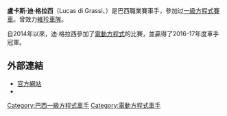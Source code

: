 {{noteTA
|G1=F1
|T=zh-hans:卢卡斯·迪格拉西;zh-tw:盧卡斯·迪·格拉西;zh-mo:盧卡斯·迪·格拉斯
|1=zh-hans:迪格拉西;zh-tw:迪·格拉西;zh-mo:迪·格拉斯
}}
{{F1 driver
 |Name = 盧卡斯·迪·格拉西<br>Lucas di Grassi
 |Image = Lucas_Di_Grassi_2010_Malaysia.jpg
 |Caption = 攝於[[2010年馬來西亞大獎賽|2010年馬來西亞大獎賽]]
 |Nationality = {{BRA}}
 |2009 Car number = 
 |2009 Team = 
 |2010 Team = [[維珍車隊|維珍車隊]]
 |2010 Car number = 25
 |Races = 19（18次起步）
 |Championships = 0
 |Wins = 0
 |Podiums = 0
 |Points = 0
 |Poles = 0
 |Fastest laps = 0
 |First race = [[2010年巴林大獎賽|2010年巴林大獎賽]]
 |First win = 
 |Last win = 
 |Last race = [[2010年阿布扎比大獎賽|2010年阿布扎比大獎賽]]
 |Last season = 
 |Last position = 
 |
}}

'''盧卡斯·迪·格拉西'''（Lucas di Grassi、{{bd|1984年|8月11日|catIdx=Di Grassi, Lucas}}）是巴西職業賽車手，參加过[[一級方程式賽車|一級方程式賽車]]。曾效力[[維珍車隊|維珍車隊]]。

自2014年以來，迪·格拉西參加了[[電動方程式|電動方程式]]的比賽，並贏得了2016-17年度車手冠軍。

==外部連結==
* [http://www.lucasdigrassi.com.br/ 官方網站] {{Wayback|url=http://www.lucasdigrassi.com.br/ |date=20170215005449 }}
* {{DriverDB driver|lucas-di-grassi}}

{{DEFAULTSORT:Di Grassi, Lucas}}

[[Category:巴西一級方程式車手|Category:巴西一級方程式車手]]
[[Category:電動方程式車手|Category:電動方程式車手]]